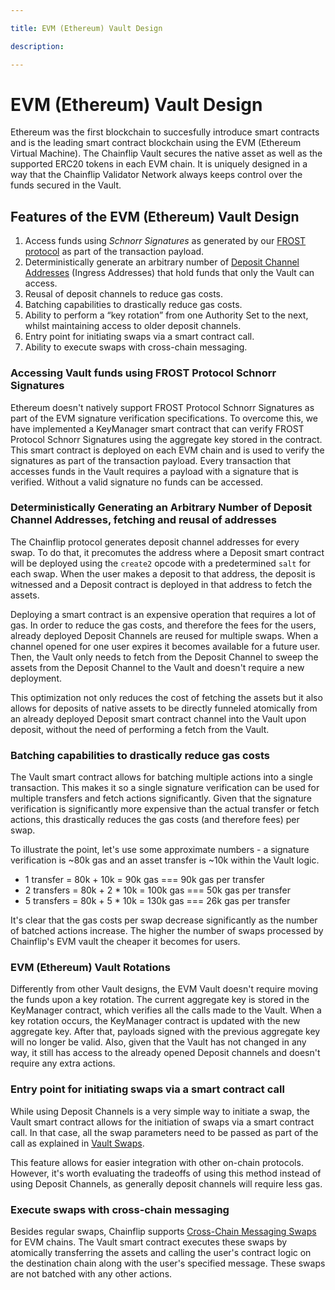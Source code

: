 ```yaml
---

title: EVM (Ethereum) Vault Design

description: 

---
```



# EVM (Ethereum) Vault Design

Ethereum was the first blockchain to succesfully introduce smart contracts and is the leading smart contract blockchain using the EVM (Ethereum Virtual Machine). The Chainflip Vault secures the native asset as well as the supported ERC20 tokens in each EVM chain. It is uniquely designed in a way that the Chainflip Validator Network always keeps control over the funds secured in the Vault.

## Features of the EVM (Ethereum) Vault Design

1. Access funds using _Schnorr Signatures_ as generated by our [FROST protocol](frost-signature-scheme.md) as part of the transaction payload.
2. Deterministically generate an arbitrary number of [Deposit Channel Addresses](../swaps-amm/deposit-channels-and-brokers.md) (Ingress Addresses) that hold funds that only the Vault can access.
3. Reusal of deposit channels to reduce gas costs.
4. Batching capabilities to drastically reduce gas costs.
5. Ability to perform a “key rotation” from one Authority Set to the next, whilst maintaining access to older deposit channels.
7. Entry point for initiating swaps via a smart contract call.
6. Ability to execute swaps with cross-chain messaging.

### Accessing Vault funds using FROST Protocol Schnorr Signatures

Ethereum doesn't natively support FROST Protocol Schnorr Signatures as part of the EVM signature verification specifications. To overcome this, we have implemented a KeyManager smart contract that can verify FROST Protocol Schnorr Signatures using the aggregate key stored in the contract. This smart contract is deployed on each EVM chain and is used to verify the signatures as part of the transaction payload. Every transaction that accesses funds in the Vault requires a payload with a signature that is verified. Without a valid signature no funds can be accessed.

### Deterministically Generating an Arbitrary Number of Deposit Channel Addresses, fetching and reusal of addresses

The Chainflip protocol generates deposit channel addresses for every swap. To do that, it precomutes the address where a Deposit smart contract will be deployed using the `create2` opcode with a predetermined `salt` for each swap. When the user makes a deposit to that address, the deposit is witnessed and a Deposit contract is deployed in that address to fetch the assets.

Deploying a smart contract is an expensive operation that requires a lot of gas. In order to reduce the gas costs, and therefore the fees for the users, already deployed Deposit Channels are reused for multiple swaps. When a channel opened for one user expires it becomes available for a future user. Then, the Vault only needs to fetch from the Deposit Channel to sweep the assets from the Deposit Channel to the Vault and doesn't require a new deployment. 

This optimization not only reduces the cost of fetching the assets but it also allows for deposits of native assets to be directly funneled atomically from an already deployed Deposit smart contract channel into the Vault upon deposit, without the need of performing a fetch from the Vault.

### Batching capabilities to drastically reduce gas costs

The Vault smart contract allows for batching multiple actions into a single transaction. This makes it so a single signature verification can be used for multiple transfers and fetch actions significantly. Given that the signature verification is significantly more expensive than the actual transfer or fetch actions, this drastically reduces the gas costs (and therefore fees) per swap.

To illustrate the point, let's use some approximate numbers - a signature verification is ~80k gas and an asset transfer is ~10k within the Vault logic.

- 1 transfer = 80k + 10k = 90k gas === 90k gas per transfer
- 2 transfers = 80k + 2 * 10k = 100k gas === 50k gas per transfer
- 5 transfers = 80k + 5 * 10k = 130k gas === 26k gas per transfer

It's clear that the gas costs per swap decrease significantly as the number of batched actions increase. The higher the number of swaps processed by Chainflip's EVM vault the cheaper it becomes for users.

### EVM (Ethereum) Vault Rotations

Differently from other Vault designs, the EVM Vault doesn't require moving the funds upon a key rotation. The current aggregate key is stored in the KeyManager contract, which verifies all the calls made to the Vault. When a key rotation occurs, the KeyManager contract is updated with the new aggregate key. After that, payloads signed with the previous aggregate key will no longer be valid. Also, given that the Vault has not changed in any way, it still has access to the already opened Deposit channels and doesn't require any extra actions.

### Entry point for initiating swaps via a smart contract call

While using Deposit Channels is a very simple way to initiate a swap, the Vault smart contract allows for the initiation of swaps via a smart contract call. In that case, all the swap parameters need to be passed as part of the call as explained in [Vault Swaps](../../integration/swapping-and-aggregation/evm-integration/vault-swaps).

This feature allows for easier integration with other on-chain protocols. However, it's worth evaluating the tradeoffs of using this method instead of using Deposit Channels, as generally deposit channels will require less gas.

### Execute swaps with cross-chain messaging

Besides regular swaps, Chainflip supports [Cross-Chain Messaging Swaps](../../integration/swapping-and-aggregation/cross-chain-messaging) for EVM chains. The Vault smart contract executes these swaps by atomically transferring the assets and calling the user's contract logic on the destination chain along with the user's specified message. These swaps are not batched with any other actions.
